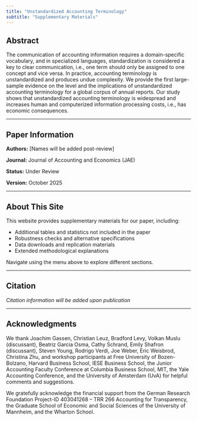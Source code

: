 ```yaml
---
title: "Unstandardized Accounting Terminology"
subtitle: "Supplementary Materials"
---
```


## Abstract   

The communication of accounting information requires a domain-specific vocabulary, and in specialized languages, standardization is considered a key to clear communication, i.e., one term should only be assigned to one concept and vice versa. In practice, accounting terminology is unstandardized and produces undue complexity. We provide the first large-sample evidence on the level and the implications of unstandardized accounting terminology for a global corpus of annual reports. Our study shows that unstandardized accounting terminology is widespread and increases human and computerized information processing costs, i.e., has economic consequences.

---

## Paper Information

**Authors:** [Names will be added post-review]

**Journal:** Journal of Accounting and Economics (JAE)

**Status:** Under Review

**Version:** October 2025

---

## About This Site

This website provides supplementary materials for our paper, including:

- Additional tables and statistics not included in the paper
- Robustness checks and alternative specifications
- Data downloads and replication materials
- Extended methodological explanations

Navigate using the menu above to explore different sections.

---

## Citation

*Citation information will be added upon publication*

---

## Acknowledgments

We thank Joachim Gassen, Christian Leuz, Bradford Levy, Volkan Muslu (discussant), Beatriz Garcia Osma, Cathy Schrand, Emily Shafron (discussant), Steven Young, Rodrigo Verdi, Joe Weber, Eric Weisbrod, Christina Zhu, and workshop participants at Free University of Bozen-Bolzano, Harvard Business School, IESE Business School, the Junior Accounting Faculty Conference at Columbia Business School, MIT, the Yale Accounting Conference, and the University of Amsterdam (UvA) for helpful comments and suggestions.

We gratefully acknowledge the financial support from the German Research Foundation Project-ID 403041268 – TRR 266 Accounting for Transparency, the Graduate School of Economic and Social Sciences of the University of Mannheim, and the Wharton School.
